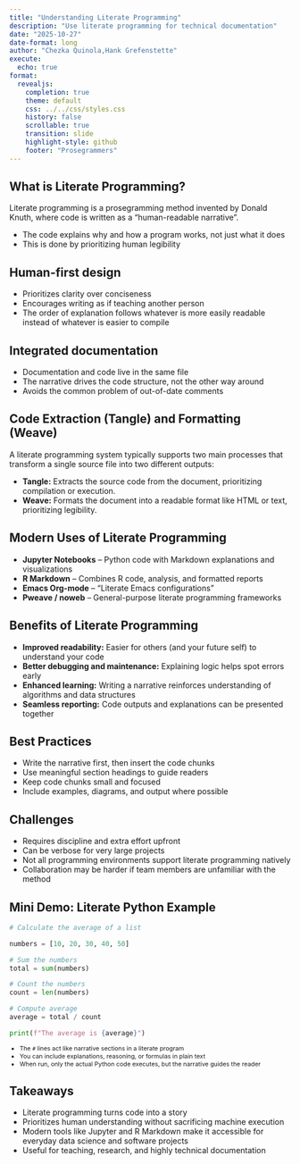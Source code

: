 ```yaml
---
title: "Understanding Literate Programming"
description: "Use literate programming for technical documentation"
date: "2025-10-27"
date-format: long
author: "Chezka Quinola,Hank Grefenstette"
execute:
  echo: true
format:
  revealjs:
    completion: true
    theme: default
    css: ../../css/styles.css
    history: false
    scrollable: true
    transition: slide
    highlight-style: github
    footer: "Prosegrammers"
---
```


## What is Literate Programming?

Literate programming is a prosegramming method invented by Donald Knuth, where
code is written as a "human-readable narrative".

* The code explains why and how a program works, not just what it does
* This is done by prioritizing human legibility

## Human-first design

* Prioritizes clarity over conciseness
* Encourages writing as if teaching another person
* The order of explanation follows whatever is more easily readable instead of
whatever is easier to compile

## Integrated documentation

* Documentation and code live in the same file
* The narrative drives the code structure, not the other way around
* Avoids the common problem of out-of-date comments

## Code Extraction (Tangle) and Formatting (Weave)

A literate programming system typically supports two main processes that
transform a single source file into two different outputs:

* **Tangle:** Extracts the source code from the document, prioritizing
compilation or execution.
* **Weave:** Formats the document into a readable format like HTML or text,
prioritizing legibility.

## Modern Uses of Literate Programming

- **Jupyter Notebooks** – Python code with Markdown explanations and visualizations
- **R Markdown** – Combines R code, analysis, and formatted reports
- **Emacs Org-mode** – "Literate Emacs configurations"
- **Pweave / noweb** – General-purpose literate programming frameworks

## Benefits of Literate Programming

* **Improved readability:** Easier for others (and your future self) to
understand your code
* **Better debugging and maintenance:** Explaining logic helps spot errors early
* **Enhanced learning:** Writing a narrative reinforces understanding of
algorithms and data structures
* **Seamless reporting:** Code outputs and explanations can be presented
together

## Best Practices

* Write the narrative first, then insert the code chunks
* Use meaningful section headings to guide readers
* Keep code chunks small and focused
* Include examples, diagrams, and output where possible

## Challenges

* Requires discipline and extra effort upfront
* Can be verbose for very large projects
* Not all programming environments support literate programming natively
* Collaboration may be harder if team members are unfamiliar with the method

## Mini Demo: Literate Python Example

```python
# Calculate the average of a list

numbers = [10, 20, 30, 40, 50]

# Sum the numbers
total = sum(numbers)

# Count the numbers
count = len(numbers)

# Compute average
average = total / count

print(f"The average is {average}")
```

::: {.incremental style="margin-top: -0.2em; font-size: 0.775em;"}

  - The `#` lines act like narrative sections in a literate program
  - You can include explanations, reasoning, or formulas in plain text
  - When run, only the actual Python code executes, but the narrative guides the reader

:::

## Takeaways

::: fragment

* Literate programming turns code into a story
* Prioritizes human understanding without sacrificing machine execution
* Modern tools like Jupyter and R Markdown make it accessible for everyday data
science and software projects
* Useful for teaching, research, and highly technical documentation

:::

